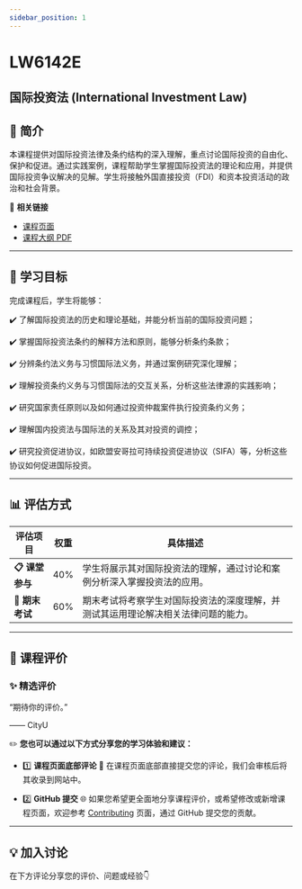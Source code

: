 ```yaml
---
sidebar_position: 1
---
```


# LW6142E
## 国际投资法 (International Investment Law)

## **📘 简介**
本课程提供对国际投资法律及条约结构的深入理解，重点讨论国际投资的自由化、保护和促进。通过实践案例，课程帮助学生掌握国际投资法的理论和应用，并提供国际投资争议解决的见解。学生将接触外国直接投资（FDI）和资本投资活动的政治和社会背景。

🔗 **相关链接**
- [课程页面](https://www.cityu.edu.hk/catalogue/pg/202425/course/LW6142E.htm)
- [课程大纲 PDF](https://www.cityu.edu.hk/catalogue/pg/202425/course/LW6142E.pdf)

---

## **🎯 学习目标**

完成课程后，学生将能够：

✔️ 了解国际投资法的历史和理论基础，并能分析当前的国际投资问题；

✔️ 掌握国际投资法条约的解释方法和原则，能够分析条约条款；

✔️ 分辨条约法义务与习惯国际法义务，并通过案例研究深化理解；

✔️ 理解投资条约义务与习惯国际法的交互关系，分析这些法律源的实践影响；

✔️ 研究国家责任原则以及如何通过投资仲裁案件执行投资条约义务；

✔️ 理解国内投资法与国际法的关系及其对投资的调控；

✔️ 研究投资促进协议，如欧盟安哥拉可持续投资促进协议（SIFA）等，分析这些协议如何促进国际投资。

---

## **📊 评估方式**

| **评估项目**          | **权重** | **具体描述**                                                                                       |
|----------------------|---------|---------------------------------------------------------------------------------------------------|
| **📋 课堂参与**       | 40%     | 学生将展示其对国际投资法的理解，通过讨论和案例分析深入掌握投资法的应用。                       |
| **📂 期末考试**       | 60%     | 期末考试将考察学生对国际投资法的深度理解，并测试其运用理论解决相关法律问题的能力。               |

---

## **💬 课程评价**

### ✨ **精选评价**
<div className={commentStyles.commentBox}>
    <p className={commentStyles.commentText}>
        “期待你的评价。”
    </p>
    <p className={commentStyles.commentAuthor}>—— CityU</p>
</div>

✏️ **您也可以通过以下方式分享您的学习体验和建议：**

- 1️⃣ **课程页面底部评论**
💬 在课程页面底部直接提交您的评论，我们会审核后将其收录到网站中。

- 2️⃣ **GitHub 提交**
🌐 如果您希望更全面地分享课程评价，或希望修改或新增课程页面，欢迎参考 [Contributing](https://penjc.github.io/CityU/contributing) 页面，通过 GitHub 提交您的贡献。

---

## **💡 加入讨论**

在下方评论分享您的评价、问题或经验👇
<Utterances />